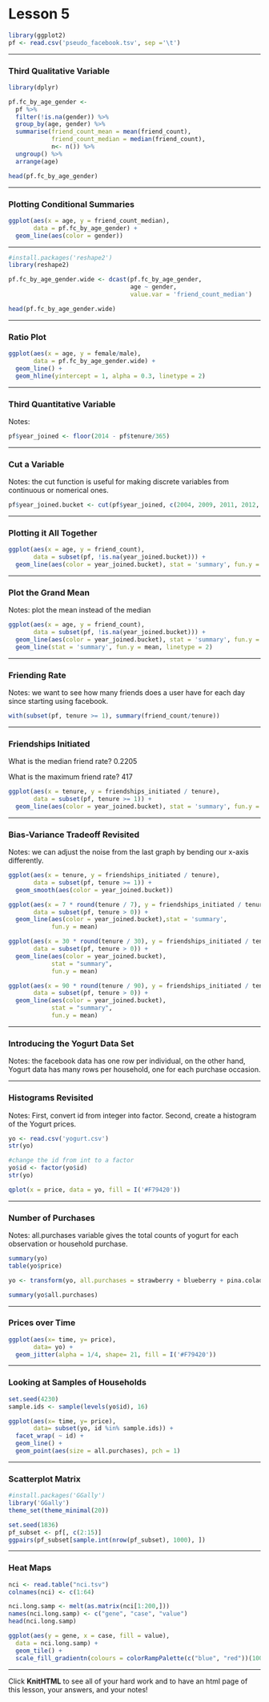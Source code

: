 Lesson 5
========================================================

```r
library(ggplot2)
pf <- read.csv('pseudo_facebook.tsv', sep ='\t')
```

***

### Third Qualitative Variable

```r
library(dplyr)

pf.fc_by_age_gender <- 
  pf %>%
  filter(!is.na(gender)) %>%
  group_by(age, gender) %>%
  summarise(friend_count_mean = mean(friend_count),
            friend_count_median = median(friend_count),
            n<- n()) %>%
  ungroup() %>%
  arrange(age)

head(pf.fc_by_age_gender)
```

***

### Plotting Conditional Summaries

```r
ggplot(aes(x = age, y = friend_count_median),
       data = pf.fc_by_age_gender) +
  geom_line(aes(color = gender))
```

***

```r
#install.packages('reshape2')
library(reshape2)

pf.fc_by_age_gender.wide <- dcast(pf.fc_by_age_gender,
                                  age ~ gender,
                                  value.var = 'friend_count_median')

head(pf.fc_by_age_gender.wide)
```


***

### Ratio Plot

```r
ggplot(aes(x = age, y = female/male),
       data = pf.fc_by_age_gender.wide) +
  geom_line() +
  geom_hline(yintercept = 1, alpha = 0.3, linetype = 2)
```

***

### Third Quantitative Variable
Notes:

```r
pf$year_joined <- floor(2014 - pf$tenure/365)
```

***

### Cut a Variable
Notes:
the cut function is useful for making discrete variables from continuous or nomerical ones.
```r
pf$year_joined.bucket <- cut(pf$year_joined, c(2004, 2009, 2011, 2012, 2014))
```

***

### Plotting it All Together

```r
ggplot(aes(x = age, y = friend_count),
       data = subset(pf, !is.na(year_joined.bucket))) +
  geom_line(aes(color = year_joined.bucket), stat = 'summary', fun.y = median)
```

***

### Plot the Grand Mean
Notes: plot the mean instead of the median

```r
ggplot(aes(x = age, y = friend_count),
       data = subset(pf, !is.na(year_joined.bucket))) +
  geom_line(aes(color = year_joined.bucket), stat = 'summary', fun.y = mean) +
  geom_line(stat = 'summary', fun.y = mean, linetype = 2)
```

***

### Friending Rate
Notes:
we want to see how many friends does a user have for each day since starting using facebook.

```r
with(subset(pf, tenure >= 1), summary(friend_count/tenure))
```

***

### Friendships Initiated

What is the median friend rate? 0.2205

What is the maximum friend rate? 417

```r
ggplot(aes(x = tenure, y = friendships_initiated / tenure),
       data = subset(pf, tenure >= 1)) +
  geom_line(aes(color = year_joined.bucket), stat = 'summary', fun.y = median)
```

***

### Bias-Variance Tradeoff Revisited
Notes: we can adjust the noise from the last graph by bending our x-axis differently.

```r

ggplot(aes(x = tenure, y = friendships_initiated / tenure),
       data = subset(pf, tenure >= 1)) +
  geom_smooth(aes(color = year_joined.bucket))

ggplot(aes(x = 7 * round(tenure / 7), y = friendships_initiated / tenure),
       data = subset(pf, tenure > 0)) +
  geom_line(aes(color = year_joined.bucket),stat = 'summary',
            fun.y = mean)

ggplot(aes(x = 30 * round(tenure / 30), y = friendships_initiated / tenure),
       data = subset(pf, tenure > 0)) +
  geom_line(aes(color = year_joined.bucket),
            stat = "summary",
            fun.y = mean)

ggplot(aes(x = 90 * round(tenure / 90), y = friendships_initiated / tenure),
       data = subset(pf, tenure > 0)) +
  geom_line(aes(color = year_joined.bucket),
            stat = "summary",
            fun.y = mean)

```

***

### Introducing the Yogurt Data Set
Notes: the facebook data has one row per individual, on the other hand, Yogurt data has many rows per household, one for each purchase occasion.

***

### Histograms Revisited
Notes: First, convert id from integer into factor. Second, create a histogram of the Yogurt prices.

```r
yo <- read.csv('yogurt.csv')
str(yo)

#change the id from int to a factor
yo$id <- factor(yo$id)
str(yo)

qplot(x = price, data = yo, fill = I('#F79420'))
```

***

### Number of Purchases
Notes: all.purchases variable gives the total counts of yogurt for each observation or household purchase.

```r
summary(yo)
table(yo$price)

yo <- transform(yo, all.purchases = strawberry + blueberry + pina.colada + plain + mixed.berry)

summary(yo$all.purchases)
```

***

### Prices over Time

```r
ggplot(aes(x= time, y= price),
       data= yo) +
  geom_jitter(alpha = 1/4, shape= 21, fill = I('#F79420'))
```

***

### Looking at Samples of Households

```r
set.seed(4230)
sample.ids <- sample(levels(yo$id), 16)

ggplot(aes(x= time, y= price),
       data= subset(yo, id %in% sample.ids)) +
  facet_wrap( ~ id) +
  geom_line() +
  geom_point(aes(size = all.purchases), pch = 1)
```

***

### Scatterplot Matrix

```r
#install.packages('GGally')
library('GGally')
theme_set(theme_minimal(20))

set.seed(1836)
pf_subset <- pf[, c(2:15)]
ggpairs(pf_subset[sample.int(nrow(pf_subset), 1000), ])

```

***

### Heat Maps

```r
nci <- read.table("nci.tsv")
colnames(nci) <- c(1:64)
```

```r
nci.long.samp <- melt(as.matrix(nci[1:200,]))
names(nci.long.samp) <- c("gene", "case", "value")
head(nci.long.samp)

ggplot(aes(y = gene, x = case, fill = value),
  data = nci.long.samp) +
  geom_tile() +
  scale_fill_gradientn(colours = colorRampPalette(c("blue", "red"))(100))
```


***


Click **KnitHTML** to see all of your hard work and to have an html
page of this lesson, your answers, and your notes!

